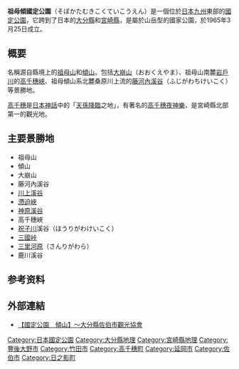 {{Infobox protected area
| name            = 祖母傾國定公園
| alt_name        = 
| iucn_category   = V
| photo           = Mt.Sobo.jpg
| photo_width     = 
| photo_caption   = 祖母山
| map             = Japan
| map_width       = 250
| location        = [[大分縣|大分縣]]、[[宮崎縣|宮崎縣]]
| nearest_city    = 
| lat_d           = 32.728
| long_d          = 131.41
| area            = {{convert|22000|ha|km2|sigfig=3}}
| established     = 1965年3月25日
| visitation_num  = 7,490,000人次
| visitation_year = 2010年
| visitation_ref  = <ref>{{Cite web |url=http://www.env.go.jp/park/doc/data/quasi/qnp_81.pdf |title=国定公園の利用者数（公園、年次別） |accessdate=2012-08-04 |work=関連法令・各種資料 > 自然保護各種データ |publisher=環境省自然環境局 |date= |archive-date=2012-03-01 |archive-url=https://web.archive.org/web/20120301083233/http://www.env.go.jp/park/doc/data/quasi/qnp_81.pdf |dead-url=no }}</ref>
| governing_body  = 大分縣廳、宮崎縣廳
| url             = 
}}
'''祖母傾國定公園'''（そぼかたむきこくていこうえん）是一個位於[[日本|日本]][[九州_(日本)|九州]]東部的[[國定公園|國定公園]]，它跨到了日本的[[大分縣|大分縣]]和[[宮崎縣|宮崎縣]]，是屬於山岳型的國家公園，於1965年3月25日成立。

== 概要 ==
名稱源自縣境上的[[祖母山|祖母山]]和[[傾山|傾山]]。包括[[大崩山|大崩山]]（おおくえやま）、祖母山南麓[[岩戶川|岩戶川]]的[[高千穗峽|高千穗峽]]、祖母傾山系北麓桑原川上流的[[藤河內溪谷|藤河內溪谷]]（ふじがわちけいこく）等景勝地。

[[高千穗町|高千穗]]是[[日本神話|日本神話]]中的「[[天孫降臨|天孫降臨]]之地」，有著名的[[神樂|高千穗夜神樂]]，是宮崎縣北部第一的觀光地。

== 主要景勝地 ==
* 祖母山
* 傾山
* 大崩山
* 藤河內溪谷
* [[川上溪谷|川上溪谷]]
* [[滯迫峽|滯迫峽]]
* [[神原溪谷|神原溪谷]]
* 高千穗峽
* [[祝子川|祝子川]]溪谷（ほうりがわけいこく）
* [[三國峠|三國峠]]
* [[三里河原|三里河原]]（さんりがわら）
* 鹿川溪谷

==参考资料==
{{Reflist}}

== 外部連結 ==
{{commonscat|Sobo-Katamuki Quasi-National Park}}
* [http://www.kyushu1-saiki.com/katamuki_yama.html 【國定公園　傾山】～大分縣佐伯市觀光協會] {{Wayback|url=http://www.kyushu1-saiki.com/katamuki_yama.html |date=20150609052433 }}

{{国定公园列表}}
{{DEFAULTSORT:Sobo Katamuki}}

[[Category:日本國定公園|Category:日本國定公園]]
[[Category:大分縣地理|Category:大分縣地理]]
[[Category:宮崎縣地理|Category:宮崎縣地理]]
[[Category:豐後大野市|Category:豐後大野市]]
[[Category:竹田市|Category:竹田市]]
[[Category:高千穗町|Category:高千穗町]]
[[Category:延岡市|Category:延岡市]]
[[Category:佐伯市|Category:佐伯市]]
[[Category:日之影町|Category:日之影町]]